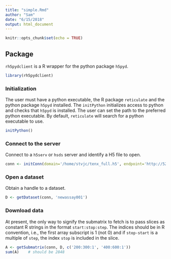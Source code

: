 ```yaml
---
title: "simple.Rmd"
author: "Sam"
date: "6/15/2018"
output: html_document
---
```


```r
knitr::opts_chunk$set(echo = TRUE)
```

## Package

`rh5pydclient` is a R wrapper for the python package `h5pyd`. 

```r
library(rh5pydclient)
```

### Initialization

The user must have a python executable, the R package `reticulate` and the python package `h5pyd` installed. The `initPython` initializes access to python and checks that `h5pyd` is installed. The user can set the path to the preferred python executable. By default, `reticulate` will search for a python executable to use.

```r
initPython()
```

### Connect to the server

Connect to a `h5serv` or `hsds` server and identify a H5 file to open.

```r
conn <- initConn(domain='/home/stvjc/tenx_full.h5', endpoint='http://52.4.181.237:5101')
```

### Open a dataset

Obtain a handle to a dataset.

```r
D <- getDataset(conn, 'newassay001')
```

### Download data

At present, the only way to signify the submatrix to fetch is to pass slices as constant 
R strings in the format `start:stop:step`. The indices should be in R convention, i.e.,
the first array subscript is 1 (not 0) and if `stop-start` is a multiple of `step`, 
the index `stop` is included in the slice.

```r
A <- getSubmatrix(conn, D, c('200:300:1', '400:600:1'))
sum(A)    # should be 2848
```



